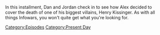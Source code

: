 {{DEFAULTSORT:
    #_EPISODE_0874:November 30, 2023
}}{{Episode
    | title           = November 30, 2023
    | caption         = Listen to this episode on [https://knowledgefight.libsyn.com/874-november-30-2023 Libsyn], Read the [[Transcript/874: November 30, 2023|Unofficial Transcript]], View discussion on [https://reddit.com/18adjbm Reddit]
    | episodeNumber   = 874
    | length          = 01:40:50
    | airDate         = December 4, 2023
    | coverageDate    = November 30, 2023
    | episodeType     = [[:Category:Present Day|Present Day]]
    | appearance      = [[Donald Trump]], [[Henry Kissinger]], [[Roger Stone]], [[George H W Bush]], [[Richard Nixon]]
    | previousEpisode = [[873: March 24, 2004]]
    | nextEpisode     = [[875: The Most Important Man In The World]]
}}

{{Stub}}

In this installment, Dan and Jordan check in to see how Alex decided to cover the death of one of his biggest villains, Henry Kissinger.  As with all things Infowars, you won't quite get what you're looking for.

[[Category:Episodes]]
[[Category:Present Day]]
